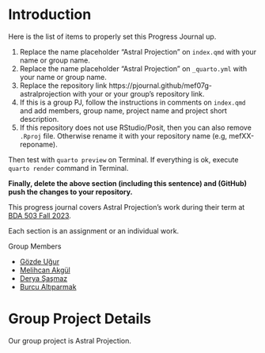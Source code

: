 # Introduction {.unnumbered}

::: {.callout-caution title="Setup To-Do"}
Here is the list of items to properly set this Progress Journal up.

1.  Replace the name placeholder "Astral Projection" on `index.qmd` with your name or group name.
2.  Replace the name placeholder "Astral Projection" on `_quarto.yml` with your name or group name.
3.  Replace the repository link https://pjournal.github/mef07g-astralprojection with your or your group's repository link.
4.  If this is a group PJ, follow the instructions in comments on `index.qmd` and add members, group name, project name and project short description.
5.  If this repository does not use RStudio/Posit, then you can also remove `.Rproj` file. Otherwise rename it with your repository name (e.g, mefXX-reponame).

Then test with `quarto preview` on Terminal. If everything is ok, execute `quarto render` command in Terminal.

**Finally, delete the above section (including this sentence) and (GitHub) push the changes to your repository.**
:::

<!-- DO NOT TOUCH THIS PART EXCEPT FILLING YOUR OR YOUR GROUP's NAME -->

This progress journal covers Astral Projection's work during their term at [BDA 503 Fall 2023](https://mef-bda503.github.io/fall23/).

Each section is an assignment or an individual work.

<!-- IF THIS IS A GROUP UNCOMMENT BELOW -->

Group Members

-   [Gözde Uğur](https://pjournal.github.io/mef07-GozdeUgurK/)
-   [Melihcan Akgül](https://pjournal.github.io/mef07-meakgul/)
-   [Derya Şaşmaz](https://pjournal.github.io/mef07-sasmazd/)
-   [Burcu Altıparmak](https://pjournal.github.io/mef07-BurcuAltiparmak/)


# Group Project Details

Our group project is Astral Projection.
